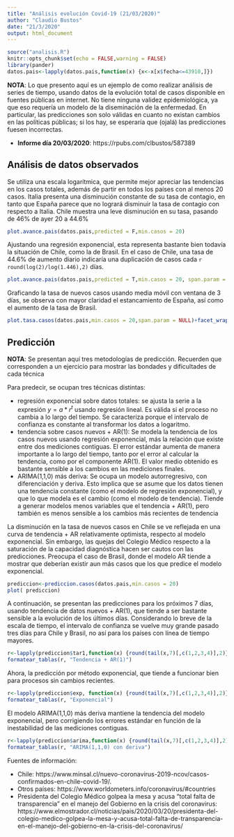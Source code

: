 ```yaml
---
title: "Análisis evolución Covid-19 (21/03/2020)"
author: "Claudio Bustos"
date: "21/3/2020"
output: html_document
---
```


```r
source("analisis.R")
knitr::opts_chunk$set(echo = FALSE,warning = FALSE)
library(pander)
datos.pais<-lapply(datos.pais,function(x) {x<-x[x$fecha<=43910,]})
```

**NOTA**: Lo que presento aquí es un ejemplo de como realizar análisis de series de tiempo, usando datos de la evolución total de casos disponible en fuentes públicas en internet. No tiene ninguna validez epidemiológica, ya que eso requería un modelo de la diseminación de la enfermedad. En particular, las predicciones son solo válidas en cuanto no existan cambios en las políticas públicas; si los hay, se esperaría que (ojalá) las predicciones fuesen incorrectas.

* **Informe día 20/03/2020**: https://rpubs.com/clbustos/587389

## Análisis de datos observados

Se utiliza una escala logarítmica, que permite mejor apreciar las tendencias en los casos totales, además de partir en todos los países con al menos 20 casos. Italia presenta una disminución constante de su tasa de contagio, en tanto que España parece que no logrará disminuir la tasa de contagio con respecto a Italia.  Chile muestra una leve disminución en su tasa, pasando de 46% de ayer 20 a 44.6%

```r
plot.avance.pais(datos.pais,predicted = F,min.casos = 20)
```


Ajustando una regresión exponencial, esta representa bastante bien todavía la situación de Chile, como la de Brasil. En el caso de Chile, una tasa de 44.6% de aumento diario indicaría una duplicación de casos cada `r round(log(2)/log(1.446),2)` días.

```r
plot.avance.pais(datos.pais,predicted = T,min.casos = 20, span.param = NULL)+facet_wrap(~pais)
```

Graficando la tasa de nuevos casos usando media móvil con ventana de 3 días, se observa con mayor claridad el estancamiento de España, así como el aumento de la tasa de Brasil. 


```r
plot.tasa.casos(datos.pais,min.casos = 20,span.param = NULL)+facet_wrap(~pais)+ylim(0.5,2.5)+geom_abline(intercept=1.446, slope=0,alpha=0.5)
```


## Predicción

**NOTA**: Se presentan aquí tres metodologías de predicción. Recuerden que corresponden a un ejercicio para mostrar las bondades y dificultades de cada técnica

Para predecir, se ocupan tres técnicas distintas:

* regresión exponencial sobre datos totales: se ajusta la serie a la expresión $y=a * r^t$ usando regresión lineal. Es válida si el proceso no cambia a lo largo del tiempo. Se caracteriza porque el intervalo de confianza es constante al transformar los datos a logaritmo. 
* tendencia sobre casos nuevos + AR(1): Se modela la tendencia de los casos nuevos usando regresión exponencial, más la relación que existe entre dos mediciones contiguas. El error estándar aumenta de manera importante a lo largo del tiempo, tanto por el error al calcular la tendencia, como por el componente AR(1). El valor medio obtenido es bastante sensible a los cambios en las mediciones finales.
* ARIMA(1,1,0) más deriva: Se ocupa un modelo autorregresivo, con diferenciación y deriva. Esto implica que se asume que los datos tienen una tendencia constante (como el modelo de regresión exponencial), y que lo que modela es el cambio (como el modelo de tendencia). Tiende a generar modelos menos variables que el tendencia + AR(1), pero también es menos sensible a los cambios más recientes de tendencia

La disminución en la tasa de nuevos casos en Chile se ve reflejada en una curva de tendencia + AR relativamente optimista, respecto al modelo exponencial. Sin embargo, las quejas del Colegio Médico respecto a la saturación de la capacidad diagnóstica hacen ser cautos con las predicciones. Preocupa el caso de Brasil, donde el modelo AR tiende a mostrar que deberían existir aun más casos que los que predice el modelo exponencial.

```r
prediccion<-prediccion.casos(datos.pais,min.casos = 20)
plot( prediccion)
```

A continuación, se presentan las predicciones para los próximos 7 días, usando tendencia de datos nuevos + AR(1), que tiende a ser bastante sensible a la evolución de los últimos días. Considerando lo breve de la escala de tiempo, el intervalo de confianza se vuelve muy grande pasado tres días para Chile y Brasil, no así para los países con línea de tiempo mayores.

```r
r<-lapply(prediccion$tar1,function(x) {round(tail(x,7)[,c(1,2,3,4)],2)})
formatear_tablas(r, "Tendencia + AR(1)")
```

Ahora, la predicción por método exponencial, que tiende a funcionar bien para procesos sin cambios recientes.

```r
r<-lapply(prediccion$exp, function(x) {round(tail(x,7)[,c(1,2,3,4)],2)})
formatear_tablas(r, "Exponencial")
```

El modelo ARIMA(1,1,0) más deriva mantiene la tendencia del modelo exponencial, pero corrigiendo los errores estándar en función de la inestabilidad de las mediciones contiguas.

```r
r<-lapply(prediccion$arima,function(x) {round(tail(x,7)[,c(1,2,3,4)],2)})
formatear_tablas(r, "ARIMA(1,1,0) con deriva")
```

Fuentes de información:

* Chile: https://www.minsal.cl/nuevo-coronavirus-2019-ncov/casos-confirmados-en-chile-covid-19/.
* Otros países: https://www.worldometers.info/coronavirus/#countries
* Presidenta del Colegio Médico golpea la mesa y acusa "total falta de transparencia" en el manejo del Gobierno en la crisis del coronavirus: https://www.elmostrador.cl/noticias/pais/2020/03/20/presidenta-del-colegio-medico-golpea-la-mesa-y-acusa-total-falta-de-transparencia-en-el-manejo-del-gobierno-en-la-crisis-del-coronavirus/

